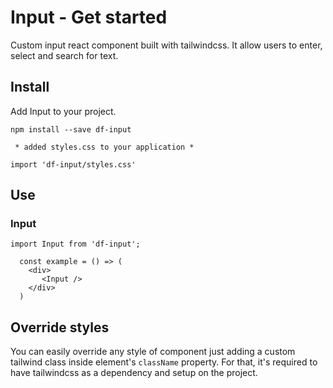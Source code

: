 
<Meta title='Basic UI Components|Input/Get started' />

# Input - Get started

Custom input react component built with tailwindcss. It allow users to enter, select and search for text.

## Install

Add Input to your project.

`npm install --save df-input`

` * added styles.css to your application *`

```
import 'df-input/styles.css'
```

## **Use**

### Input

`import Input from 'df-input';`

```
  const example = () => (
    <div>
       <Input />
    </div>
  )
```

## Override styles

You can easily override any style of component just adding a custom tailwind class inside element's `className` property. For that, it's required to have tailwindcss as a dependency and setup on the project.
